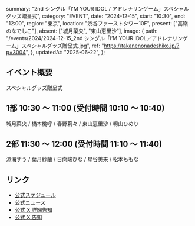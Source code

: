   summary: "2nd シングル「I’M YOUR IDOL / アドレナリンゲーム」スペシャルグッズ贈呈式",
  category: "EVENT",
  date: "2024-12-15",
  start: "10:30",
  end: "12:00",
  region: "東京",
  location: "渋谷ファーストタワー10F",
  present: ["高嶺のなでしこ"],
  absent: ["城月菜央", "東山恵里沙"],
  image: {
    path: "/events/2024/2024-12-15_2nd シングル「I’M YOUR IDOL／アドレナリンゲーム」スペシャルグッズ贈呈式.jpg",
    ref: "https://takanenonadeshiko.jp/?p=3004",
  },
  updatedAt: "2025-06-22",
};

## イベント概要

スペシャルグッズ贈呈式

## 1部 10:30 〜 11:00 (受付時間 10:10 〜 10:40)

城月菜央 / 橋本桃呼 / 春野莉々 / 東山恵里沙 / 籾山ひめり

## 2部 11:30 〜 12:00 (受付時間 11:10 〜 11:40)

涼海すう / 葉月紗蘭 / 日向端ひな / 星谷美来 / 松本ももな

## リンク

- [公式スケジュール](https://takanenonadeshiko.jp/?p=2893)
- [公式ニュース](https://takanenonadeshiko.jp/?p=3004)
- [公式 X 詳細告知](https://x.com/takanenofficial/status/1862421379460866133)
- [公式 X 告知](https://x.com/takanenofficial/status/1857349224863813931)
